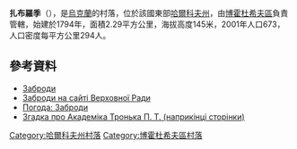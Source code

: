{{coord|50|10|12|N|35|37|45|E|scale:30000_region:UA|display=title}}

'''扎布羅季'''（{{lang-uk|Заброди}}），是[[烏克蘭|烏克蘭]]的村落，位於該國東部[[哈爾科夫州|哈爾科夫州]]，由[[博霍杜希夫區|博霍杜希夫區]]負責管轄，始建於1794年，面積2.29平方公里，海拔高度145米，2001年人口673，人口密度每平方公里294人。

==參考資料==
* [http://gska2.rada.gov.ua/pls/z7502/A005?rdat1=09.01.2009&rf7571=32383 Заброди]{{dead link|date=2018年3月 |bot=InternetArchiveBot |fix-attempted=yes }}
* [http://gska2.rada.gov.ua/pls/z7502/A005?rdat1=04.04.2007&rf7571=32383 Заброди на сайті Верховної Ради]{{dead link|date=2018年3月 |bot=InternetArchiveBot |fix-attempted=yes }}
* [http://weather.in.ua/ua/har'kovskaja/8056 Погода: Заброди] {{Wayback|url=http://weather.in.ua/ua/har'kovskaja/8056 |date=20160323025714 }}
* [http://tourist.kharkov.ua/oblast/bogoduhov.htm Згадка про Академіка Тронька П. Т. (наприкінці сторінки)] {{Wayback|url=http://tourist.kharkov.ua/oblast/bogoduhov.htm |date=20121129143201 }}

{{DEFAULTSORT:Заброди}}
[[Category:哈爾科夫州村落|Category:哈爾科夫州村落]]
[[Category:博霍杜希夫區村落|Category:博霍杜希夫區村落]]


{{Kharkiv-geo-stub}}
